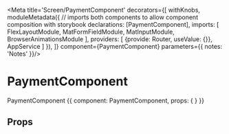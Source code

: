 
<Meta title='Screen/PaymentComponent'
decorators={[
  withKnobs,
  moduleMetadata({
      // imports both components to allow component composition with storybook
      declarations: [PaymentComponent],
      imports: [
        FlexLayoutModule,
        MatFormFieldModule,
        MatInputModule,
        BrowserAnimationsModule
      ],
      providers: [
        {provide: Router, useValue: {}},
         AppService
      ]
    }),
]}
component={PaymentComponent}
parameters={{
  notes: 'Notes'
}}/>

# PaymentComponent
PaymentComponent
<Preview>
  <Story name='PaymentComponent' height='600px'>
    {{
      component: PaymentComponent,
      props: {
      }
    }}
  </Story>
</Preview>

## Props

<Props of={PaymentComponent} />

